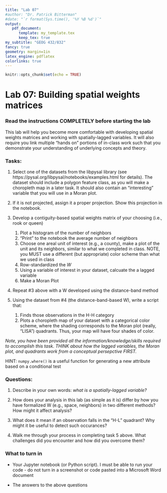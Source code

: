 ```yaml
---
title: "Lab 07"
#author: "Dr. Patrick Bitterman"
#date: "`r format(Sys.time(), '%Y %B %d')`"
output: 
   pdf_document: 
      template: my_template.tex
      keep_tex: true
my_subtitle: "GEOG 432/832"
fancy: true
geometry: margin=1in
latex_engine: pdflatex
colorlinks: true
---
```


```r
knitr::opts_chunk$set(echo = TRUE)
```

# Lab 07: Building spatial weights matrices

### Read the instructions COMPLETELY before starting the lab

This lab will help you become more comfortable with developing spatial weights matrices and working with spatially-lagged variables. It will also require you link multiple "hands on" portions of in-class work such that you demonstrate your understanding of underlying concepts and theory.

### Tasks:

1. Select one of the datasets from the libpysal library (see https://pysal.org/libpysal/notebooks/examples.html for details). The dataset should include a polygon feature class, as you will make a choropleth map in a later task. It should also contain an "interesting" variable that you will use in a Moran plot.

2. If it is not projected, assign it a proper projection. Show this projection in the notebook.

3. Develop a contiguity-based spatial weights matrix of your choosing (i.e., rook or queen)

    1. Plot a histogram of the number of neighbors
    2. "Print" to the notebook the average number of neighbors
    3. Choose one areal unit of interest (e.g., a county), make a plot of the unit and its neighbors, similar to what we completed in class. NOTE, you MUST use a different (but appropriate) color scheme than what we used in class
    4. Row-standardized the *W*
    5. Using a variable of interest in your dataset, calcuate the a lagged variable
    6. Make a Moran Plot
    
4. Repeat #3 above with a W developed using the distance-band method
    
5. Using the dataset from #4 (the distance-band-based W), write a script that:
    
    1. Finds those observations in the H-H category
    2. Plots a choropleth map of your dataset with a categorical color scheme, where the shading corresponds to the Moran plot (really, "LISA") quadrants. Thus, your map will have four shades of color. 
    
*Note, you have been provided all the information/knowledge/skills required to accomplish this task. THINK about how the lagged variables, the Moran plot, and quadrants work from a conceptual persepctive FIRST.*

HINT: ```numpy.where()``` is a useful function for generating a new attribute based on a conditional test


### Questions:

1. Describe in your own words: *what is a spatially-lagged variable?*

2. How does your analysis in this lab (as simple as it is) differ by how you have formalized W (e.g., space, neighbors) in two different methods? How might it affect analysis?

3. What does it mean if an observation falls in the "H-L" quadrant? Why might it be useful to detect such occurances?

4. Walk me through your process in completing task 5 above. What challenges did you encounter and how did you overcome them?

### What to turn in

- Your Jupyter notebook (or Python script). I must be able to run your code - do not turn in a screenshot or code pasted into a Microsoft Word document

- The answers to the above questions

